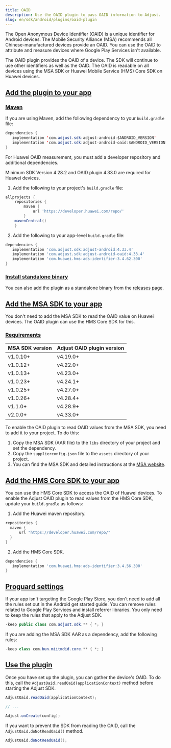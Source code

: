 ```yaml
---
title: OAID
description: Use the OAID plugin to pass OAID information to Adjust.
slug: en/sdk/android/plugins/oaid-plugin
---
```


The Open Anonymous Device Identifier (OAID) is a unique identifier for Android devices. The Mobile Security Alliance (MSA) recommends all Chinese-manufactured devices provide an OAID. You can use the OAID to attribute and measure devices where Google Play Services isn't available.

The OAID plugin provides the OAID of a device. The SDK will continue to use other identifiers as well as the OAID. The OAID is readable on all devices using the MSA SDK or Huawei Mobile Service (HMS) Core SDK on Huawei devices.

## [Add the plugin to your app](add-the-plugin-to-your-app)

### [Maven](maven)

If you are using Maven, add the following dependency to your `build.gradle` file:

```java title="build.gradle"
dependencies {
   implementation 'com.adjust.sdk:adjust-android:$ANDROID_VERSION'
   implementation 'com.adjust.sdk:adjust-android-oaid:$ANDROID_VERSION'
}
```

For Huawei OAID measurement, you must add a developer repository and additional dependencies.

<Callout type="important">

Minimum SDK Version 4.28.2 and OAID plugin 4.33.0 are required for Huawei devices.

</Callout>

1. Add the following to your project's `build.gradle` file:

```groovy title="build.gradle"
allprojects {
    repositories {
        maven {
            url 'https://developer.huawei.com/repo/'
        }
    mavenCentral()
    }
```

2. Add the following to your app-level `build.gradle` file:

```groovy title="build.gradle"
dependencies {
   implementation 'com.adjust.sdk:adjust-android:4.33.4'
   implementation 'com.adjust.sdk:adjust-android-oaid:4.33.4'
   implementation 'com.huawei.hms:ads-identifier:3.4.62.300'
}
```

### [Install standalone binary](install-standalone-binary)

You can also add the plugin as a standalone binary from the [releases page](https://github.com/adjust/android_sdk/releases).

## [Add the MSA SDK to your app](add-the-msa-sdk-to-your-app)

<Callout type="note">

You don't need to add the MSA SDK to read the OAID value on Huawei devices. The OAID plugin can use the HMS Core SDK for this.

</Callout>

### [Requirements](requirements)

| MSA SDK version | Adjust OAID plugin version |
| --------------- | -------------------------- |
| v1.0.10+        | v4.19.0+                   |
| v1.0.12+        | v4.22.0+                   |
| v1.0.13+        | v4.23.0+                   |
| v1.0.23+        | v4.24.1+                   |
| v1.0.25+        | v4.27.0+                   |
| v1.0.26+        | v4.28.4+                   |
| v1.1.0+         | v4.28.9+                   |
| v2.0.0+         | v4.33.0+                   |

To enable the OAID plugin to read OAID values from the MSA SDK, you need to add it to your project. To do this:

1. Copy the MSA SDK (AAR file) to the `libs` directory of your project and set the dependency.
2. Copy the `supplierconfig.json` file to the `assets` directory of your project.
3. You can find the MSA SDK and detailed instructions at the [MSA website](http://www.msa-alliance.cn/col.jsp?id=120).

## [Add the HMS Core SDK to your app](add-the-hms-core-sdk-to-your-app)

You can use the HMS Core SDK to access the OAID of Huawei devices. To enable the Adjust OAID plugin to read values from the HMS Core SDK, update your `build.gradle` as follows:

1. Add the Huawei maven repository.

```groovy title="build.gradle"
repositories {
  maven {
      url "https://developer.huawei.com/repo/"
  }
}
```

2. Add the HMS Core SDK.

```groovy title="build.gradle"
dependencies {
   implementation 'com.huawei.hms:ads-identifier:3.4.56.300'
}
```

## [Proguard settings](proguard-settings)

If your app isn't targeting the Google Play Store, you don't need to add all the rules set out in the Android get started guide. You can remove rules related to Google Play Services and install referrer libraries. You only need to keep the rules that apply to the Adjust SDK.

```java title="Proguard.pro"
-keep public class com.adjust.sdk.** { *; }
```

If you are adding the MSA SDK AAR as a dependency, add the following rules:

```java title="Proguard.pro"
-keep class com.bun.miitmdid.core.** { *; }
```

## [Use the plugin](use-the-plugin)

Once you have set up the plugin, you can gather the device's OAID. To do this, call the `AdjustOaid.readOaid(applicationContext)` method before starting the Adjust SDK.

<Tabs>
<Tab title="Java">

```java
AdjustOaid.readOaid(applicationContext);

// ...

Adjust.onCreate(config);
```

</Tab>
</Tabs>

If you want to prevent the SDK from reading the OAID, call the `AdjustOaid.doNotReadOaid()` method.

<Tabs>
<Tab title="Java">

```java
AdjustOaid.doNotReadOaid();

```

</Tab>
</Tabs>
